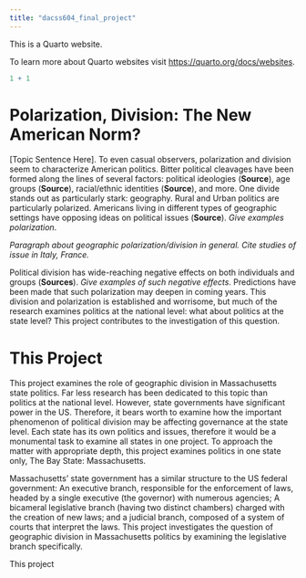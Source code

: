 ```yaml
---
title: "dacss604_final_project"
---
```


This is a Quarto website.

To learn more about Quarto websites visit <https://quarto.org/docs/websites>.

```r
1 + 1
```

# Polarization, Division: The New American Norm?

\[Topic Sentence Here\]. To even casual observers, polarization and division seem to characterize American politics. Bitter political cleavages have been formed along the lines of several factors: political ideologies (**Source**), age groups (**Source**), racial/ethnic identities (**Source**), and more. One divide stands out as particularly stark: geography. Rural and Urban politics are particularly polarized. Americans living in different types of geographic settings have opposing ideas on political issues (**Source**). *Give examples polarization*.

*Paragraph about geographic polarization/division in general. Cite studies of issue in Italy, France.*

Political division has wide-reaching negative effects on both individuals and groups (**Sources**). *Give examples of such negative effects*. Predictions have been made that such polarization may deepen in coming years. This division and polarization is established and worrisome, but much of the research examines politics at the national level: what about politics at the state level? This project contributes to the investigation of this question.

# This Project

This project examines the role of geographic division in Massachusetts state politics. Far less research has been dedicated to this topic than politics at the national level. However, state governments have significant power in the US. Therefore, it bears worth to examine how the important phenomenon of political division may be affecting governance at the state level. Each state has its own politics and issues, therefore it would be a monumental task to examine all states in one project. To approach the matter with appropriate depth, this project examines politics in one state only, The Bay State: Massachusetts.

Massachusetts' state government has a similar structure to the US federal government: An executive branch, responsible for the enforcement of laws, headed by a single executive (the governor) with numerous agencies; A bicameral legislative branch (having two distinct chambers) charged with the creation of new laws; and a judicial branch, composed of a system of courts that interpret the laws. This project investigates the question of geographic division in Massachusetts politics by examining the legislative branch specifically.

This project
